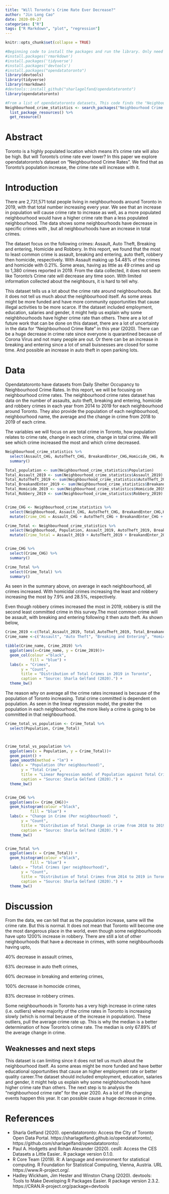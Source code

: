 ```yaml
---
title: "Will Toronto's Crime Rate Ever Decrease?"
author: "Jin Long Cao"
date: 2020-09-27
categories: ["R"]
tags: ["R Markdown", "plot", "regression"]
---
```


```r
knitr::opts_chunk$set(collapse = TRUE)
```

```r
#Beginning code to install the packages and run the library. Only need to run ONCE at the beginning
#install.packages('rmarkdown')
#install.packages('tidyverse')
#install.packages('devtools')
#install.packages("opendatatoronto")
library(devtools)
library(tidyverse)
library(rmarkdown)
#devtools::install_github("sharlagelfand/opendatatoronto")
library(opendatatoronto)

```

```r
#From a list of opendatatoronto datasets, This code finds the "Neighbourhood Crime Rates" dataset, opens it and assign it to the variable "Neighbourhood_crime_statistics"
Neighbourhood_crime_statistics <- search_packages("Neighbourhood Crime Rates") %>% 
  list_package_resources() %>% 
  get_resource()
```

# Abstract 
Toronto is a highly populated location which means it's crime rate will also be high. But will Toronto's crime rate ever lower? In this paper we explore opendatatoronto's dataset on "Neighbourhood Crime Rates". We find that as Toronto's population increase, the crime rate will increase with it.

# Introduction
There are 2,731,571 total people living in neighbourhoods around Toronto in 2019, with that total number increasing every year. We see that an increase in population will cause crime rate to increase as well, as a more populated neighbourhood would have a higher crime rate than a less populated neighbourhood. The data shows some neighbourhoods have decrease in specific crimes with , but all neighbourhoods have an increase in total crimes.

The dataset focus on the following crimes: Assault, Auto Theft, Breaking and entering, Homicide and Robbery. In this report, we found that the most to least common crime is assault, breaking and entering, auto theft, robbery then homicide, respectively. With Assault making up 54.48% of the crimes and homicide with 0.21%. Some areas, having as little as 49 crimes and up to 1,380 crimes reported in 2019. From the data collected, it does not seem like Toronto's Crime rate will decrease any time soon. With limited information collected about the neighbours, it is hard to tell why.

This dataset tells us a lot about the crime rate around neighbourhoods. But it does not tell us much about the neighbourhood itself. As some areas might be more funded and have more community opportunities that cause illegal activities to be more scarce. If the dataset included employment, education, salaries and gender, it might help us explain why some neighbhourhoods have higher crime rate than others. There are a lot of future work that can be done on this dataset, there are a lot of uncertainty in the data for "Neighbourhood Crime Rate" in this year (2020). There can be a huge decrease in crime rate since everyone is quarantined because of Corona Virus and not many people are out. Or there can be an increase in breaking and entering since a lot of small buisnesses are closed for some time. And possible an increase in auto theft in open parking lots. 


# Data
Opendatatoronto have datasets from Daily Shelter Occupancy to Neighbourhood Crime Rates. In this report, we will be focusing on neighbourhood crime rates. The neighbourhood crime rates dataset has data on the number of assaults, auto theft, breaking and entering, homicide and robbery crimes in each year from 2014 to 2019 for each neighbourhood around Toronto. They also provide the population of each neighbourhood, neighbourhood name, the average and the change in crime from 2018 to 2019 of each crime. 

The variables we will focus on are total crime in Toronto, how population relates to crime rate, change in each crime, change in total crime. We will see which crime increased the most and which crime decreased.

```r
Neighbourhood_crime_statistics %>% 
  select(Assault_CHG, AutoTheft_CHG, BreakandEnter_CHG,Homicide_CHG, Robbery_CHG) %>% 
  summary()

Total_population <- sum(Neighbourhood_crime_statistics$Population)
Total_Assault_2019 <- sum(Neighbourhood_crime_statistics$Assault_2019)
Total_AutoTheft_2019 <- sum(Neighbourhood_crime_statistics$AutoTheft_2019)
Total_BreakandEnter_2019 <- sum(Neighbourhood_crime_statistics$BreakandEnter_2019)
Total_Homicide_2019 <- sum(Neighbourhood_crime_statistics$Homicide_2019)
Total_Robbery_2019 <- sum(Neighbourhood_crime_statistics$Robbery_2019)


Crime_CHG <- Neighbourhood_crime_statistics %>% 
  select(Neighbourhood, Assault_CHG, AutoTheft_CHG, BreakandEnter_CHG,Homicide_CHG, Robbery_2019, Robbery_AVG) %>% 
  mutate(Crime_CHG = Assault_CHG + AutoTheft_CHG + BreakandEnter_CHG + Homicide_CHG + Robbery_2019)

Crime_Total <- Neighbourhood_crime_statistics %>% 
  select(Neighbourhood, Population, Assault_2019, AutoTheft_2019, BreakandEnter_2019,Homicide_2019, Robbery_2019) %>% 
  mutate(Crime_Total = Assault_2019 + AutoTheft_2019 + BreakandEnter_2019 + Homicide_2019 + Robbery_2019)


Crime_CHG %>% 
  select(Crime_CHG) %>% 
  summary()

Crime_Total %>% 
  select(Crime_Total) %>% 
  summary()
```

As seen in the summary above, on average in each neighbourhood, all crimes increased. With homicidal crimes increasing the least and robbery increasing the most by 7.9% and 28.5%, respectively. 

Even though robbery crimes increased the most in 2019, robbery is still the second least committed crime in this survey.The most common crime will be assault, with breaking and entering following it then auto theft. As shown below, 
```r
Crime_2019 <-c(Total_Assault_2019, Total_AutoTheft_2019, Total_BreakandEnter_2019, Total_Homicide_2019, Total_Robbery_2019)
Crime_name <-c("Assault", "Auto Theft", "Breaking and Entering", "Homicide", "Robbery")

tibble(Crime_name, Crime_2019) %>% 
  ggplot(aes(x=Crime_name, y = Crime_2019))+
  geom_col(colour ="black",
           fill = "blue") +
  labs(x = "Crimes",
       y = "Count",
       title = "Distribution of Total Crimes in 2019 in Toronto",
       caption = "Source: Sharla Gelfand (2020).") +
  theme_bw()


```



The reason why on average all the crime rates increased is because of the population of Toronto increasing. Total crime committed is dependent on population. As seen in the linear regression model, the greater the population in each neighbourhood, the more likely a crime is going to be committed in that neighbourhood. 

```r
Crime_total_vs_population <- Crime_Total %>% 
  select(Population, Crime_Total)



Crime_total_vs_population %>% 
  ggplot(aes(x = Population, y = Crime_Total))+
  geom_point() +
  geom_smooth(method = "lm") +
  labs(x = "Population (Per neighbourhood)",
       y = "Total Crime",
       title = "Linear Regression model of Population against Total Crime in Toronto",
       caption = "Source: Sharla Gelfand (2020).") +
  theme_bw()


Crime_CHG %>% 
  ggplot(aes(x= Crime_CHG))+
  geom_histogram(colour ="black",
           fill = "blue") +
  labs(x = "Change in Crime (Per neighbourhood) ",
       y = "Count",
       title = "Distribution of Total Change in crime from 2018 to 2019 in Toronto",
       caption = "Source: Sharla Gelfand (2020).") +
  theme_bw()


Crime_Total %>% 
  ggplot(aes(x = Crime_Total)) +
  geom_histogram(colour ="black",
           fill = "blue") +
  labs(x = "Total Crimes (per neighbourhood)",
       y = "Count",
       title = "Distribution of Total Crimes from 2014 to 2019 in Toronto",
       caption = "Source: Sharla Gelfand (2020).") +
  theme_bw()
```


# Discussion
From the data, we can tell that as the population increase, same will the crime rate. But this is normal. It does not mean that Toronto will become one the most dangerous place in the world, even though some neighbourhoods have upto 1200% increase in robbery. There are still a lot of other neighbourhoods that have a decrease in crimes, with some neighbourhoods having upto,


40% decrease in assault crimes,

63% decrease in auto theft crimes,

60% decrease in breaking and entering crimes,

100% decrease in homocide crimes,

83% decrease in robbery crimes.


Some neighbourhoods in Toronto has a very high increase in crime rates (i.e. outliers) where majority of the crime rates in Toronto is increasing slowly (which is normal because of the increase in population). These outliers, pull the average crime rate up. This is why the median is a better determination of how Toronto's crime rate. The median is only 67.89% of the average change in crime. 

## Weaknesses and next steps
This dataset is can limiting since it does not tell us much about the neighbourhood itself. As some areas might be more funded and have better educational opportunities that cause an higher employment rate or better quality career.The dataset should included employment, education, salaries and gender, it might help us explain why some neighbhourhoods have higher crime rate than others. The next step is to analysis the "neighbourhood crime rate" for the year 2020. As a lot of life changing events happen this year. It can possible cause a huge decrease in crime.

# References
-  Sharla Gelfand (2020). opendatatoronto: Access the City of Toronto Open Data Portal. https://sharlagelfand.github.io/opendatatoronto/, https://github.com/sharlagelfand/opendatatoronto/.
- Paul A. Hodgetts and Rohan Alexander (2020). cesR: Access the CES Datasets a Little Easier.. R package version 0.1.0.
- R Core Team (2019). R: A language and environment for statistical computing. R Foundation for Statistical Computing, Vienna, Austria. URL https://www.R-project.org/.
-   Hadley Wickham, Jim Hester and Winston Chang (2020). devtools: Tools to Make Developing R Packages Easier. R package version 2.3.2. https://CRAN.R-project.org/package=devtools
